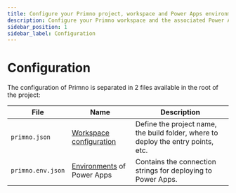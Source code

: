 ```yaml
---
title: Configure your Primno project, workspace and Power Apps environments
description: Configure your Primno workspace and the associated Power Apps / Dynamics 365 environments.
sidebar_position: 1
sidebar_label: Configuration
---
```


# Configuration
The configuration of Primno is separated in 2 files available in the root of the project:

| File | Name | Description |
| --- | --- | --- |
| `primno.json` | [Workspace configuration](./workspace.md) | Define the project name, the build folder, where to deploy the entry points, etc. |
| `primno.env.json` | [Environments](./environment.md) of Power Apps | Contains the connection strings for deploying to Power Apps. |

<DocCardList />